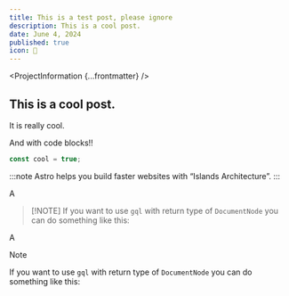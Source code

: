 ```yaml
---
title: This is a test post, please ignore
description: This is a cool post.
date: June 4, 2024
published: true
icon: 📝
---
```


<ProjectInformation {...frontmatter} />

## This is a cool post.

It is really cool.

And with code blocks!!

```js
const cool = true;
```

:::note
Astro helps you build faster websites with “Islands Architecture”.
:::

A

> \[!NOTE]
> If you want to use `gql` with return type of `DocumentNode` you can do something like this:

A

> [!NOTE]
> If you want to use `gql` with return type of `DocumentNode` you can do something like this:
